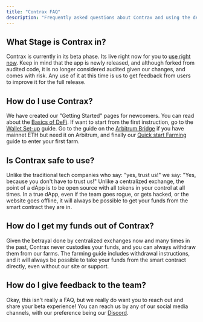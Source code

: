 ```yaml
---
title: "Contrax FAQ"
description: "Frequently asked questions about Contrax and using the dAp."
---
```


## What Stage is Contrax in?

Contrax is currently in its beta phase. Its live right now for you to [use right now](https://beta.contrax.finance). Keep in mind that the app is newly released, and although forked from audited code, it is no longer considered audited given our changes, and comes with risk. Any use of it at this time is us to get feedback from users to improve it for the full release.

## How do I use Contrax?

We have created our "Getting Started" pages for newcomers. You can read about the [Basics of DeFi](../start/defi). If want to start from the first instruction, go to the [Wallet Set-up](../start/wallet-setup) guide. Go to the guide on the [Arbitrum Bridge](../start/bridge) if you have mainnet ETH but need it on Arbitrum, and finally our [Quick start Farming](../start/quickstart) guide to enter your first farm.

## Is Contrax safe to use?

Unlike the traditional tech companies who say: "yes, trust us!" we say: "Yes, because you don't have to trust us!" Unlike a centralized exchange, the point of a dApp is to be open source with all tokens in your control at all times. In a true dApp, even if the team goes rogue, or gets hacked, or the website goes offline, it will always be possible to get your funds from the smart contract they are in.

## How do I get my funds out of Contrax?

Given the betrayal done by centralized exchanges now and many times in the past, Contrax never custodies your funds, and you can always withdraw them from our farms. The farming guide includes withdrawal instructions, and it will always be possible to take your funds from the smart contract directly, even without our site or support.

## How do I give feedback to the team?

Okay, this isn't really a FAQ, but we really do want you to reach out and share your beta experience! You can reach us by any of our social media channels, with our preference being our [Discord]().
